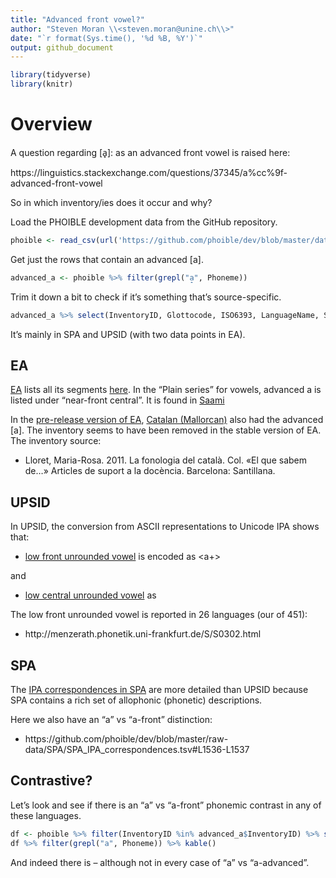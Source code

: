 ```yaml
---
title: "Advanced front vowel?"
author: "Steven Moran \\<steven.moran@unine.ch\\>"
date: "`r format(Sys.time(), '%d %B, %Y')`"
output: github_document
---
```

  
```r
library(tidyverse)
library(knitr)
```

# Overview

A question regarding [a̟]: as an advanced front vowel is raised here:

https://linguistics.stackexchange.com/questions/37345/a%cc%9f-advanced-front-vowel


So in which inventory/ies does it occur and why?

Load the PHOIBLE development data from the GitHub repository.

```r
phoible <- read_csv(url('https://github.com/phoible/dev/blob/master/data/phoible.csv?raw=true'), col_types=c(InventoryID='i', Marginal='l', .default='c'))
```

Get just the rows that contain an advanced [a].

```r
advanced_a <- phoible %>% filter(grepl("a̟", Phoneme))
```

Trim it down a bit to check if it's something that's source-specific.

```r
advanced_a %>% select(InventoryID, Glottocode, ISO6393, LanguageName, Source, Phoneme) %>% kable()
```

It's mainly in SPA and UPSID (with two data points in EA).

## EA

[EA](http://eurasianphonology.info/) lists all its segments [here](http://eurasianphonology.info/segments). In the "Plain series" for vowels, advanced a is listed under "near-front central". It is found in [Saami](http://eurasianphonology.info/search_exact?dialects=True&query=a%CC%9F)

In the [pre-release version of EA](https://eurphon.info/), [Catalan (Mallorcan)](https://eurphon.info/languages/html?lang_id=443) also had the advanced [a]. The inventory seems to have been removed in the stable version of EA. The inventory source:

* Lloret, Maria-Rosa. 2011. La fonologia del català. Col. «El que sabem de...» Articles de suport a la docència. Barcelona: Santillana.


## UPSID

In UPSID, the conversion from ASCII representations to Unicode IPA shows that:

* [low front unrounded vowel](https://github.com/phoible/dev/blob/master/raw-data/UPSID/UPSID_IPA_correspondences.tsv#L819) is encoded as <a+>

and

* [low central unrounded vowel](https://github.com/phoible/dev/blob/master/raw-data/UPSID/UPSID_IPA_correspondences.tsv#L809) as <a>

The low front unrounded vowel is reported in 26 languages (our of 451):

* http://menzerath.phonetik.uni-frankfurt.de/S/S0302.html


## SPA

The [IPA correspondences in SPA](https://github.com/phoible/dev/blob/master/raw-data/SPA/SPA_IPA_correspondences.tsv) are more detailed than UPSID because SPA contains a rich set of allophonic (phonetic) descriptions.

Here we also have an "a" vs "a-front" distinction:

* https://github.com/phoible/dev/blob/master/raw-data/SPA/SPA_IPA_correspondences.tsv#L1536-L1537


## Contrastive?

Let's look and see if there is an "a" vs "a-front" phonemic contrast in any of these languages.

```r
df <- phoible %>% filter(InventoryID %in% advanced_a$InventoryID) %>% select(InventoryID, Glottocode, ISO6393, LanguageName, SpecificDialect, Source, Phoneme, Allophones, SegmentClass)
df %>% filter(grepl("a", Phoneme)) %>% kable()
```

And indeed there is -- although not in every case of "a" vs "a-advanced".







